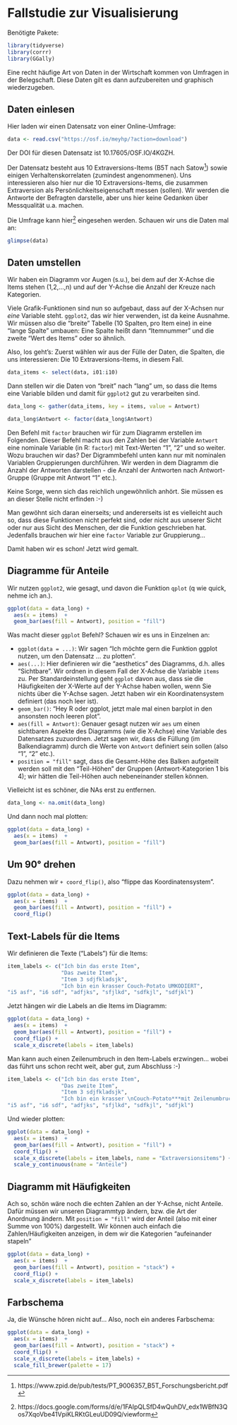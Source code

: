 
# Fallstudie zur Visualisierung

Benötigte Pakete:
```r
library(tidyverse)
library(corrr)
library(GGally)

```



Eine recht häufige Art von Daten in der Wirtschaft kommen von Umfragen in der Belegschaft. Diese Daten gilt es dann aufzubereiten und graphisch wiederzugeben. 


## Daten einlesen
Hier laden wir einen Datensatz von einer Online-Umfrage:

```r
data <- read.csv("https://osf.io/meyhp/?action=download")

```

Der DOI für diesen Datensatz ist 10.17605/OSF.IO/4KGZH.

Der Datensatz besteht aus 10 Extraversions-Items (B5T nach Satow^[https://www.zpid.de/pub/tests/PT_9006357_B5T_Forschungsbericht.pdf]) sowie einigen Verhaltenskorrelaten (zumindest angenommenen). Uns interessieren also hier nur die 10 Extraversions-Items, die zusammen Extraversion als Persönlichkeitseigenschaft messen (sollen). Wir werden die Antworte der Befragten darstelle, aber uns hier keine Gedanken über Messqualität u.a. machen.


Die Umfrage kann hier^[https://docs.google.com/forms/d/e/1FAIpQLSfD4wQuhDV_edx1WBfN3Qos7XqoVbe41VpiKLRKtGLeuUD09Q/viewform] eingesehen werden. Schauen wir uns die Daten mal an:
```r
glimpse(data)
```




## Daten umstellen
Wir haben ein Diagramm vor Augen (s.u.), bei dem auf der X-Achse die Items stehen (1,2,...,n) und auf der Y-Achse die Anzahl der Kreuze nach Kategorien.

Viele Grafik-Funktionen sind nun so aufgebaut, dass auf der X-Achsen nur *eine* Variable steht. `ggplot2`, das wir hier verwenden, ist da keine Ausnahme. Wir müssen also die "breite" Tabelle (10 Spalten, pro Item eine) in eine "lange Spalte" umbauen: Eine Spalte heißt dann "Itemnummer" und die zweite "Wert des Items" oder so ähnlich.


Also, los geht's: Zuerst wählen wir aus der Fülle der Daten, die Spalten, die uns interessieren: Die 10 Extraversions-Items, in diesem Fall.

```r
data_items <- select(data, i01:i10)
```

Dann stellen wir die Daten von "breit" nach "lang" um, so dass die Items eine Variable bilden und damit für `ggplot2` gut zu verarbeiten sind.

```r
data_long <- gather(data_items, key = items, value = Antwort)

data_long$Antwort <- factor(data_long$Antwort)
```

Den Befehl mit `factor` brauchen wir für zum Diagramm erstellen im Folgenden. Dieser Befehl macht aus den Zahlen bei der Variable `Antwort` eine nominale Variable (in R: `factor`) mit Text-Werten "1", "2" und so weiter. Wozu brauchen wir das? Der Digrammbefehl unten kann nur mit nominalen Variablen Gruppierungen durchführen. Wir werden in dem Diagramm die Anzahl der Antworten darstellen - die Anzahl der Antworten nach Antwort-Gruppe (Gruppe mit Antwort "1" etc.).

Keine Sorge, wenn sich das reichlich ungewöhnlich anhört. Sie müssen es an dieser Stelle nicht erfinden :-)

Man gewöhnt sich daran einerseits; und andererseits ist es vielleicht auch so, dass diese Funktionen nicht perfekt sind, oder nicht aus unserer Sicht oder nur aus Sicht des Menschen, der die Funktion geschrieben hat. Jedenfalls brauchen wir hier eine `factor` Variable zur Gruppierung...


Damit haben wir es schon! Jetzt wird gemalt.

## Diagramme für Anteile

Wir nutzen `ggplot2`, wie gesagt, und davon die Funktion `qplot` (q wie quick, nehme ich an.).

```r
ggplot(data = data_long) +
  aes(x = items)  +
  geom_bar(aes(fill = Antwort), position = "fill") 
```

Was macht dieser `ggplot` Befehl? Schauen wir es uns in Einzelnen an:

- `ggplot(data = ...)`: Wir sagen "Ich möchte gern die Funktion ggplot nutzen, um den Datensatz ... zu plotten". 
- `aes(...)`: Hier definieren wir die "aesthetics" des Diagramms, d.h. alles "Sichtbare". Wir ordnen in diesem Fall der X-Achse die Variable `items` zu. Per Standardeinstellung geht `ggplot` davon aus, dass sie die Häufigkeiten der X-Werte auf der Y-Achse haben wollen, wenn Sie nichts über die Y-Achse sagen. Jetzt haben wir ein Koordinatensystem definiert (das noch leer ist).
- `geom_bar()`: "Hey R oder ggplot, jetzt male mal einen barplot in den ansonsten noch leeren plot".
- `aes(fill = Antwort)`: Genauer gesagt nutzen wir `aes` um einen sichtbaren Aspekte des Diagramms (wie die X-Achse) eine Variable des Datensatzes zuzuordnen. Jetzt sagen wir, dass die Füllung (im Balkendiagramm) durch die Werte von `Antwort` definiert sein sollen (also "1", "2" etc.).
- `position = "fill"` sagt, dass die Gesamt-Höhe des Balken aufgeteilt werden soll mit den "Teil-Höhen" der Gruppen (Antwort-Kategorien 1 bis 4); wir hätten die Teil-Höhen auch nebeneinander stellen können.

Vielleicht ist es schöner, die NAs erst zu entfernen.

```r
data_long <- na.omit(data_long)
```

Und dann noch mal plotten:


```r
ggplot(data = data_long) +
  aes(x = items)  +
  geom_bar(aes(fill = Antwort), position = "fill") 
```



## Um 90° drehen

Dazu nehmen wir `+ coord_flip()`, also "flippe das Koordinatensystem".
```r
ggplot(data = data_long) +
  aes(x = items)  +
  geom_bar(aes(fill = Antwort), position = "fill") +
  coord_flip()
```


## Text-Labels für die Items

Wir definieren die Texte ("Labels") für die Items:
```r
item_labels <- c("Ich bin das erste Item",
                 "Das zweite Item",
                 "Item 3 sdjfkladsjk",
                 "Ich bin ein krasser Couch-Potato UMKODIERT",
"i5 asf", "i6 sdf", "adfjks", "sfjlkd", "sdfkjl", "sdfjkl")
```

Jetzt hängen wir die Labels an die Items im Diagramm:

```r
ggplot(data = data_long) +
  aes(x = items)  +
  geom_bar(aes(fill = Antwort), position = "fill") +
  coord_flip() +
  scale_x_discrete(labels = item_labels)
```


Man kann auch einen Zeilenumbruch in den Item-Labels erzwingen... wobei das führt uns schon recht weit, aber gut, zum Abschluss :-)

```r
item_labels <- c("Ich bin das erste Item",
                 "Das zweite Item",
                 "Item 3 sdjfkladsjk",
                 "Ich bin ein krasser \nCouch-Potato***mit Zeilenumbruch***",
"i5 asf", "i6 sdf", "adfjks", "sfjlkd", "sdfkjl", "sdfjkl")
```


Und wieder plotten:


```r
ggplot(data = data_long) +
  aes(x = items)  +
  geom_bar(aes(fill = Antwort), position = "fill") +
  coord_flip() +
  scale_x_discrete(labels = item_labels, name = "Extraversionsitems") +
  scale_y_continuous(name = "Anteile")
```


## Diagramm mit Häufigkeiten
Ach so, schön wäre noch die echten Zahlen an der Y-Achse, nicht Anteile. Dafür müssen wir unseren Diagrammtyp ändern, bzw. die Art der Anordnung ändern. Mit `position = "fill"` wird der Anteil (also mit einer Summe von 100%) dargestellt. Wir können auch einfach die Zahlen/Häufigkeiten anzeigen, in dem wir die Kategorien "aufeinander stapeln"


```r
ggplot(data = data_long) +
  aes(x = items)  +
  geom_bar(aes(fill = Antwort), position = "stack") +
  coord_flip() +
  scale_x_discrete(labels = item_labels) 
```

## Farbschema
Ja, die Wünsche hören nicht auf... Also, noch ein anderes Farbschema:

```r
ggplot(data = data_long) +
  aes(x = items)  +
  geom_bar(aes(fill = Antwort), position = "stack") +
  coord_flip() +
  scale_x_discrete(labels = item_labels) +
  scale_fill_brewer(palette = 17)
```


